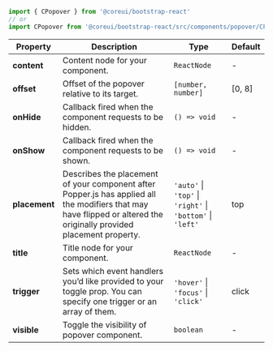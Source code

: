 
```jsx
import { CPopover } from '@coreui/bootstrap-react'
// or
import CPopover from '@coreui/bootstrap-react/src/components/popover/CPopover'
```

| Property | Description | Type | Default |
| --- | --- | --- | --- |
| **content** | Content node for your component. | `ReactNode` | - |
| **offset** | Offset of the popover relative to its target. | `[number, number]` | [0, 8] |
| **onHide** | Callback fired when the component requests to be hidden. | `() => void` | - |
| **onShow** | Callback fired when the component requests to be shown. | `() => void` | - |
| **placement** | Describes the placement of your component after Popper.js has applied all the modifiers that may have flipped or altered the originally provided placement property. | `'auto'` \| `'top'` \| `'right'` \| `'bottom'` \| `'left'` | top |
| **title** | Title node for your component. | `ReactNode` | - |
| **trigger** | Sets which event handlers you’d like provided to your toggle prop. You can specify one trigger or an array of them. | `'hover'` \| `'focus'` \| `'click'` | click |
| **visible** | Toggle the visibility of popover component. | `boolean` | - |
